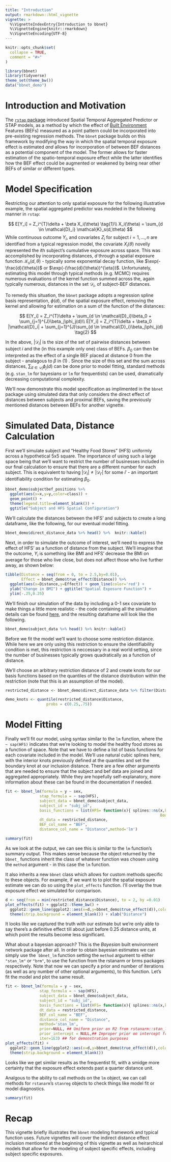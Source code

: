 ```yaml
---
title: "Introduction"
output: rmarkdown::html_vignette
vignette: >
  %\VignetteIndexEntry{Introduction to bbnet}
  %\VignetteEngine{knitr::rmarkdown}
  %\VignetteEncoding{UTF-8}
---
```


```r
knitr::opts_chunk$set(
  collapse = TRUE,
  comment = "#>"
)
```

```r
library(bbnet)
library(tidyverse)
theme_set(theme_bw())
data("bbnet_demo")
```

# Introduction and Motivation

The [`rstap` package](https://biostatistics4socialimpact.github.io/rstap) introduced Spatial Temporal Aggregated Predictor or STAP models, as a method by which the effect of [Built Environment](https://en.wikipedia.org/wiki/Built_environment) Features (BEFs) measured as a point pattern could be incorporated into pre-existing regression methods. The `bbnet` package builds on this framework by modifying the way in which the spatial temporal exposure effect is estimated *and* allows for incorporation of between BEF distances as a potential component of the model. The former allows for faster estimation of the spatio-temporal exposure effect while the latter identifies how the BEF effect could be augmented or weakened by being near other BEFs of similar or different types. 

# Model Specification

Restricting our attention to only spatial exposure for the following illustrative example, the spatial aggregated predictor was modeled in the following manner in `rstap`:

$$
E[Y_i] = Z_i^{T}\delta + \beta X_i(\theta) \tag{1}\\
X_i(\theta) = \sum_{d \in \mathcal{D}_i} \mathcal{K}_s(d,\theta)
$$
While continuous outcome $Y_i$, and covariates $Z_i$ for subject $i=1,...,n$ are identified from a typical regression model, the covariate $X_i(\theta)$ novelly represented the $i$th subject's cumulative exposure across space. This was accomplished by incorporating distances, $d$ through a spatial exposure function $\mathcal{K}_s(d,\theta)$ - typically some exponential decay function, like $\exp(-\frac{d}{\theta})$ or $\exp(-(\frac{d}{\theta})^{\eta})$. Unfortunately, estimating this model through typical methods (e.g. MCMC) requires numerous evaluations of the kernel function summed across the, again typically numerous, distances in the set $\mathcal{D}_i$, of subject-BEF distances.

To remedy this situation, the `bbnet` package adopts a regression spline basis representation, $\phi(d)$, of the spatial exposure effect, removing the kernel and allowing for estimation on a sum of the function of the distances:

$$
E[Y_i] = Z_i^{T}\delta + \sum_{d \in \mathcal{D}_i}\beta_0 + \sum_{j=1}^{J}\beta_j\phi_j(d)\\
E[Y_i] = Z_i^{T}\delta + \beta_0 |\mathcal{D}_i| +  \sum_{j=1}^{J}\sum_{d \in \mathcal{D}_i}\beta_j\phi_j(d) \tag{2}
$$

In the above, $|\mathcal{D}_i|$ is the size of the set of pairwise distances between subject $i$ and the (in this example only one) class of BEFs. $\beta_0$ can then be interpreted as the effect of a single BEF placed at distance 0 from the subject - analagous to $\beta$ in (1) . Since the size of this set and the sum across distances, $\sum_{d\in \mathcal{D}_i} \phi_j(d)$ can be done prior to model fitting, standard methods (e.g. `stan_lm` for bayesians or `lm` for frequentists) can be used, dramatically decreasing computational complexity. 

We'll now demonstrate this model specification as implimented in the `bbnet` package using simulated data that only considers the direct effect of distances between subjects and proximal BEFs, saving the previously mentioned distances between BEFs for another vignette.

# Simulated Data, Distance Calculation 

First we'll simulate subject and "Healthy Food Stores" (HFS) uniformly across a hypothetical 5x5 square. The importance of using such a large space
being that we'll want to restrict the number of businesses included in our final calculation to ensure that there are a different
number for each subject. This is equivalent to having $|\mathcal{D}_i| \neq |\mathcal{D}_{i'}|$ for some $i'$ - an important identifiability condition for estimating $\beta_0$.

```r
bbnet_demo$subjectbef_positions %>% 
  ggplot(aes(x=x,y=y,color=class)) + 
  geom_point() +
  theme(legend.title=element_blank()) + 
  ggtitle("Subject and HFS Spatial Configuration")
```

We'll calculate the distances between the HFS' and subjects to create a long dataframe, like the following, for our eventual model fitting.

```r
bbnet_demo$direct_distance_data %>% head() %>%  knitr::kable()
```

Next, in order to simulate the outcome of interest, we'll need to express the effect of HFS' as a function of 
distance from the subject. We'll imagine that the outcome, $Y_i$ is something like BMI and HFS' decrease the BMI on average 
for those who live close, but does not affect those who live further away, as shown below:
```r
tibble(Distance = seq(from = 0, to = 2.5,by=0.01),
       Effect = bbnet_demo$true_effect(Distance)) %>% 
  ggplot(aes(x=Distance,y=Effect)) + geom_line(color='red') + 
  ylab("Change in BMI") + ggtitle("Spatial Exposure Function") + 
  ylim(-.25,0.25)
```


  
  We'll finish our simulation of the data by including a 0-1 sex covariate to make things a little more realistic - the code containing all the simulation details can be found [here](https://github.com/apeterson91/bbnet), and the resulting dataframe will look like the following.
  
```r
bbnet_demo$subject_data %>% head() %>% knitr::kable()
```

Before we fit the model we'll want to choose some restriction distance. While here we are only using this restriction to ensure the identifiability
condition is met, this restriction is neccessary in a real world setting, since the number of businesses typically grows quadratically as a function of distance. 

We'll choose an arbitrary restriction distance of 2 and create knots for our basis functions based on the quantiles of the distance distribution within the restriction (note that this is an assumption of the model). 

```r
restricted_distance <- bbnet_demo$direct_distance_data %>% filter(Distance<=2)

demo_knots <- quantile(restricted_distance$Distance,
                  probs = c(0.25,.75))
```
# Model Fitting
Finally we'll fit our model, using syntax similar to the `lm` function, where the `~ sap(HFS)` indicates
that we're looking to model the healthy food stores as a function of space. Note that we have to define a list of basis 
functions for each covariate included in the model. We'll use natural cubic splines here, with the interior knots previously defined at 
the quantiles and set the boundary knot at our inclusion distance. There are a few other arguments that are needed to ensure
that the subject and bef data are joined and aggregated appropriately. While they are hopefully self-explanatory, more information about these can be found in the documentation if needed.

```r
fit <- bbnet_lm(formula = y ~ sex,
               stap_formula = ~ sap(HFS),
               subject_data = bbnet_demo$subject_data,
               subject_id = "subj_id",
               basis_functions = list(HFS= function(x){ splines::ns(x,knots = demo_knots,
                                                                    Boundary.knots = c(0,2)) }),
               dt_data = restricted_distance,
               BEF_col_name = "BEF",
               distance_col_name = "Distance",method='lm')

summary(fit)
```
As we look at the output, we can see this is similar to the `lm` function's summary output. This makes sense because the 
object returned by the `bbnet_` functions inherit the class of whatever function was chosen using the `method` argument - in this case the `lm` function.

It also inherits a new `bbnet` class which allows for custom methods specific to these objects. For example, if we want to to plot the 
spatial exposure estimate we can do so using the `plot_effects` function. I'll overlay the true exposure effect we simulated for comparison.

```r
d <- seq(from = min(restricted_distance$Distance), to = 2, by =0.01)
plot_effects(fit) + ggplot2::theme_bw() +
  ggplot2::geom_line(ggplot2::aes(x=d,y=bbnet_demo$true_effect(d)),color='red') + 
  theme(strip.background = element_blank()) + xlab("Distance")
```


It looks like we captured the truth with our estimate but we're only able to say there's a definitive effect till about just before 0.25 distance units, at which point the results become less significant.

What about a bayesian approach? This is the *Bayesian* built environment network package after all. In order to obtain bayesian estimates
we can simply use the ``bbnet_lm` function setting the `method` argument to either `"stan_lm"` or `"brm"`, to use the function from the rstanarm or brms packages respectively. Note that now we 
can specify a prior and number of iterations (as well as any number of other optional arguments), to this function. Let's fit the model and plot the same result.

```r
fit <- bbnet_lm(formula = y ~ sex,
               stap_formula = ~ sap(HFS),
               subject_data = bbnet_demo$subject_data,
               subject_id = "subj_id",
               basis_functions = list(HFS= function(x){ splines::ns(x,knots=demo_knots,Boundary.knots = c(0,2)) }),
               dt_data = restricted_distance,
               BEF_col_name = "BEF",
               distance_col_name = "Distance",
               method='stan_lm',
               prior=NULL, ## Uniform prior on R2 from rstanarm::stan_lm
               prior_intercept = NULL,## Improper prior on intercept from rstanarm::stan_lm 
               iter=1E3) ## for demonstration purposes
plot_effects(fit) + 
  ggplot2::geom_line(ggplot2::aes(x=d,y=bbnet_demo$true_effect(d)),color='red') +
  theme(strip.background = element_blank())
```

Looks like we get similar results as the frequentist fit, with a smidge more certainty that the exposure effect extends past a quarter distance unit. 

Analgous to the ability to call methods on the `lm` object, we can call methods for `rstanarm`'s `stanreg` objects to check things like model fit or model diagnostics.

```r
summary(fit)
```

# Recap

This vignette briefly illustrates the `bbnet` modeling framework and typical function uses. Future vignettes will cover the 
indirect distance effect inclusion mentioned at the beginning of this vignette as well as heirarchical models that allow for the modeling 
of subject specific effects, including subject specific exposures.
